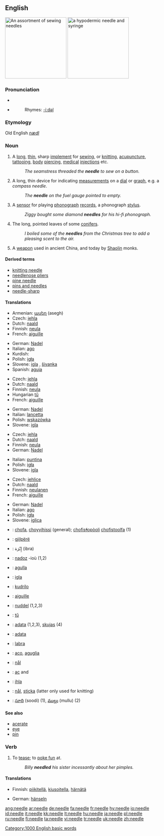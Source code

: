 {{wikipedia}}
==English==
[[Image:Needles_%28for_sewing%29.jpg|thumb|right|200px|An assortment of sewing needles]]
[[Image:Syringe_with_needle_and_needle_cap.jpeg|thumb|right|200px|a hypodermic needle and syringe]]
===Pronunciation===
*{{IPA|/'niː.dl//}} 
*{{audio|en-us-needle.ogg|Audio (US)}}
*:Rhymes: [[Rhymes:English:-iːdəl|-iːdəl]]


===Etymology===
Old English ''[[nædl]]''

===Noun===
{{en-noun}}
# A [[long]], [[thin]], sharp [[implement]] for [[sew]]ing, or [[knit]]ting, [[acupuncture]], [[tattoo]]ing, [[body]] [[piercing]], [[medical]] [[injection]]s etc.
#:''The seamstress threaded the '''needle''' to sew on a button.''
# A long, thin device for indicating [[measurement]]s on a [[dial]] or [[graph]], e.g. a ''compass needle''.
#:''The '''needle''' on the fuel gauge pointed to empty.''
# A [[sensor]] for playing [[phonograph]] [[record]]s, a phonograph [[stylus]].
#:''Ziggy bought some diamond '''needles''' for his hi-fi phonograph.''
# The long, pointed leaves of some [[conifers]].
#:''I boiled some of the '''needles''' from the Christmas tree to add a pleasing scent to the air.''
# A [[weapon]] used in ancient China, and today by [[Shaolin]] monks.

====Derived terms====
*[[knitting needle]]
*[[needlenose pliers]]
*[[pine needle]]
*[[pins and needles]]
*[[needle-sharp]]

====Translations====
{{trans-top|implement for sewing etc.}}
*Armenian: [[ասեղ]] (asegh)
*Czech: [[jehla]] {{f}}
*Dutch: [[naald]] {{f}}
*Finnish: [[neula]]
*French: [[aiguille]] {{f}}
{{trans-mid}}
*German: [[Nadel]] {{f}}
*Italian: [[ago]] {{m}}
*Kurdish: {{KUchar|[[ده‌رزی]]}}
*Polish: [[igła]] {{f}}
*Slovene: [[igla]] {{f}}, [[šivanka]] {{f}}
*Spanish: [[aguja]] {{f}}
{{trans-bottom}}

{{trans-top|indicating device}}
*Czech: [[jehla]] {{f}}
*Dutch: [[naald]] {{f}}
*Finnish: [[neula]]
*Hungarian [[tű]]
*French: [[aiguille]] {{f}}
{{trans-mid}}
*German: [[Nadel]] {{f}}
*Italian: [[lancetta]] {{f}}
*Polish: [[wskazówka]] {{f}}
*Slovene: [[igla]] {{f}}
{{trans-bottom}}

{{trans-top|sensor phonograph stylus}}
*Czech: [[jehla]] {{f}}
*Dutch: [[naald]] {{f}}
*Finnish: [[neula]]
*German: [[Nadel]] {{f}}
{{trans-mid}}
*Italian: [[puntina]] {{f}}
*Polish: [[igła]] {{f}}
*Slovene: [[igla]] {{f}}
{{trans-bottom}}

{{trans-top|leaf of conifer}}
*Czech: [[jehlice]] {{f}}
*Dutch: [[naald]] {{f}}
*Finnish: [[neulanen]]
*French: [[aiguille]] {{f}}
{{trans-mid}}
*German: [[Nadel]] {{f}}
*Italian: [[ago]] {{m}}
*Polish: [[igła]] {{f}}
*Slovene: [[iglica]] {{f}}
{{trans-bottom}}

{{trans-top|ancient Chinese weapon}}
{{trans-mid}}
{{trans-bottom}}

{{trans-top|translations to be checked}}
{{checktrans}}
*{{ttbc|Alabama}}: [[chofa]], [[choyyihissi]] (general); [[chofisɬopòoli]] [[chofistoolfa]] (1)
*{{ttbc|Albanian}}: [[gjilpërë]] {{f}}
*{{ttbc|Arabic}}: إِبْرَة (ibra)
*{{ttbc|Breton}}: [[nadoz]] {{f}} -ioù {{p}} (1,2)
*{{ttbc|Catalan}}: [[agulla]] {{f}}
*{{ttbc|Croatian}}: [[igla]] {{f}}
*{{ttbc|Esperanto}}: [[kudrilo]]
*{{ttbc|French}}: [[aiguille]] {{f}}
*{{ttbc|Frisian}}: [[nuddel]] (1,2,3)
*{{ttbc|Hungarian}}: [[tű]]
*{{ttbc|Latvian}}: [[adata]] {{f}} (1,2,3), [[skujas]] {{f}} {{p}} (4)
*{{ttbc|Lithuanian}}: [[adata]] {{f}}
*{{ttbc|Maltese}}: [[labra]]
*{{ttbc|Neapolitan}}: [[aco]], [[aguglia]]
*{{ttbc|Norwegian}}: [[nål]]
*{{ttbc|Romanian}}: [[ac]] {{f}} and {{m}}
*{{ttbc|Slovak}}: [[ihla]] {{f}}
*{{ttbc|Swedish}}: [[nål]], [[sticka]] (latter only used for knitting)
*{{ttbc|Telugu}}: [[సూది]] (soodi) (1), [[ముల్లు]] (mullu) (2)
{{trans-bottom}}

====See also====
*[[acerate]]
*[[eye]]
*[[pin]]

===Verb===
{{en-verb|needl|ing}}
#{{transitive}} To [[tease]]; to [[poke fun]] at.
#:''Billy '''needled''' his sister incessantly about her pimples.''

====Translations====
{{trans-top|to tease}}
*Finnish: [[piikitellä]], [[kiusoitella]], [[härnätä]]
{{trans-mid}}
*German: [[hänseln]]
{{trans-bottom}}

[[Category:1000 English basic words]]

[[ang:needle]]
[[ar:needle]]
[[de:needle]]
[[fa:needle]]
[[fr:needle]]
[[hy:needle]]
[[io:needle]]
[[id:needle]]
[[it:needle]]
[[kk:needle]]
[[lt:needle]]
[[hu:needle]]
[[ja:needle]]
[[pl:needle]]
[[ru:needle]]
[[fi:needle]]
[[ta:needle]]
[[vi:needle]]
[[tr:needle]]
[[uk:needle]]
[[zh:needle]]
